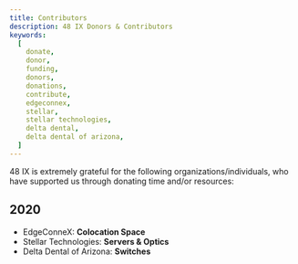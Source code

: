 ```yaml
---
title: Contributors
description: 48 IX Donors & Contributors
keywords:
  [
    donate,
    donor,
    funding,
    donors,
    donations,
    contribute,
    edgeconnex,
    stellar,
    stellar technologies,
    delta dental,
    delta dental of arizona,
  ]
---
```


48 IX is extremely grateful for the following organizations/individuals, who have supported us through donating time and/or resources:

<Contributors />

## 2020

- EdgeConneX: **Colocation Space**
- Stellar Technologies: **Servers & Optics**
- Delta Dental of Arizona: **Switches**
